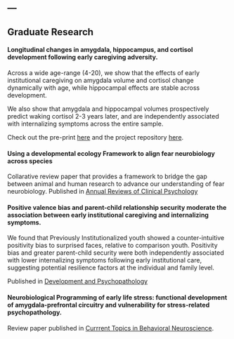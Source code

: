 ---
---


## Graduate Research


#### Longitudinal changes in amygdala, hippocampus, and cortisol development following early caregiving adversity. 

Across a wide age-range (4-20), we show that the effects of early institutional caregiving on amygdala volume and cortisol change dynamically with age, while hippocampal effects are stable across development. 

We also show that amygdala and hippocampal volumes prospectively predict waking cortisol 2-3 years later, and are independently associated with internalizing symptoms across the entire sample. 

Check out the pre-print [here](https://psyarxiv.com/yp5h2/) and the project repository [here](https://osf.io/9au4v/).

#### Using a developmental ecology Framework to align fear neurobiology across species

Collarative review paper that provides a framework to bridge the gap between animal and human research to advance our understanding of fear neurobiology. 
Published in [Annual Reviews of Clinical Psychology](files/annurev-clinpsy-050718-095727.pdf)

#### Positive valence bias and parent-child relationship security moderate the association between early institutional caregiving and internalizing symptoms. 

We found that Previously Institutionalized youth showed a counter-intuitive positivity bias to surprised faces, relative to comparison youth. Positivity bias and greater parent-child security were both independently associated with lower internalizing symptoms following early institutional care, suggesting potential resilience factors at the individual and family level. 

Published in [Development and Psychopathology](files/positive_valence_bias_and_parentchild_relationship_security_moderate_the_association_between_early_institutional_caregiving_and_internalizing_symptoms.pdf)

#### Neurobiological Programming of early life stress: functional development of amygdala-prefrontal circuitry and vulnerability for stress-related psychopathology. 

Review paper published in [Currrent Topics in Behavioral Neuroscience](files/Neurobio_programming_ELS_review.pdf).
